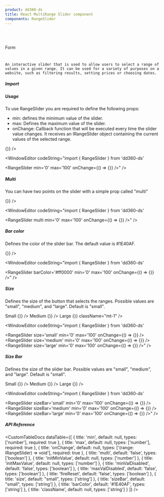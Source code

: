 ```yaml
---
product: dd360-ds
title: React MultiRange Slider component
components: RangeSlider
---
```


<br id='top' />
<br />

<Label>Form</Label>

# <HeaderDocCustom title="RangeSlider" url="https://main--62ffec7466615c40c8dbe435.chromatic.com/?path=/story/form-rangeslider--range-slider" />


    An interactive slider that is used to allow users to select a range of values in a given range. It can be used for a variety of purposes on a website, such as filtering results, setting prices or choosing dates.


##### <span name="floating-nav">Import</span>

<WindowEditor codeString="import { RangeSlider } from 'dd360-ds'" />
<WindowEditor codeString="import RangeSlider from 'dd360-ds/RangeSlider'" />

##### <span name="floating-nav">Usage</span>

To use RangeSlider you are required to define the following props:

- min: defines the minimum value of the slider.
- max: Defines the maximum value of the slider.
- onChange: Callback function that will be executed every time the slider value changes. It receives an IRangeSlider object containing the current values of the selected range.

<Playground className="gap-y-2">
    <RangeSlider min="0" max="100" onChange={() => {}} />
</Playground>

<WindowEditor codeString="import { RangeSlider } from 'dd360-ds'

<RangeSlider min='0' max='100' onChange={() => {}} />" />

##### <span name="floating-nav">Multi</span>

You can have two points on the slider with a simple prop called "multi"

<Playground className="gap-y-2">
    <RangeSlider multi min="0" max="100" onChange={() => {}} />
</Playground>

<WindowEditor codeString="import { RangeSlider } from 'dd360-ds'

<RangeSlider multi min='0' max='100' onChange={() => {}} />" />

##### <span name="floating-nav">Bar color</span>

Defines the color of the slider bar.
The default value is #1E40AF.

<Playground className="gap-y-2">
    <RangeSlider barColor="#ff0000" min="0" max="100" onChange={() => {}} />
</Playground>

<WindowEditor codeString="import { RangeSlider } from 'dd360-ds'

<RangeSlider barColor='#ff0000' min='0' max='100' onChange={() => {}} />" />

##### <span name="floating-nav">Size</span>

Defines the size of the button that selects the ranges. Possible values are "small", "medium", and "large". Default is "small".

<Playground className="gap-y-2">
    <Text>Small</Text>
    <RangeSlider className="mb-3" size='small' min='0' max='100' onChange={() => {}} />
    <Text>Medium</Text>
    <RangeSlider className="mb-3" size='medium' min='0' max='100' onChange={() => {}} />
    <Text>Large</Text>
    <RangeSlider className="mb-3" size='large' min='0' max='100' onChange={() => {}} className="mt-1" /> 
</Playground>

<WindowEditor codeString="import { RangeSlider } from 'dd360-ds'

<RangeSlider size='small' min='0' max='100' onChange={() => {}} />
<RangeSlider size='medium' min='0' max='100' onChange={() => {}} />
<RangeSlider size='large' min='0' max='100' onChange={() => {}} />" />


##### <span name="floating-nav">Size Bar</span>

Defines the size of the slider bar. Possible values are "small", "medium", and "large". Default is "small".

<Playground className="gap-y-2">
    <Text>Small</Text>
    <RangeSlider className="mb-3" sizeBar='small' min='0' max='100' onChange={() => {}} />
    <Text>Medium</Text>
    <RangeSlider className="mb-3" sizeBar='medium' min='0' max='100' onChange={() => {}} />
    <Text>Large</Text>
    <RangeSlider className="mb-3" sizeBar='large' min='0' max='100' onChange={() => {}} /> 
</Playground>

<WindowEditor codeString="import { RangeSlider } from 'dd360-ds'

<RangeSlider sizeBar='small' min='0' max='100' onChange={() => {}} />
<RangeSlider sizeBar='medium' min='0' max='100' onChange={() => {}} />
<RangeSlider sizeBar='large' min='0' max='100' onChange={() => {}} />" />

##### <span name="floating-nav">API Reference</span>

<CustomTableDocs
    dataTable={[
        { title: 'min', default: null, types: ['number'], required: true },
        { title: 'max', default: null, types: ['number'], required: true },
        { title: 'onChange', default: null, types: ['(range: IRangeSlider) => void'], required: true },
        { title: 'multi', default: 'false', types: ['boolean'] },
        { title: 'initMinValue', default: null, types: ['number'] },
        { title: 'initMaxValue', default: null, types: ['number'] },
        { title: 'minValDisabled', default: 'false', types: ['boolean'] },
        { title: 'maxValDisabled', default: 'false', types: ['boolean'] },
        { title: 'fireReset', default: 'false', types: ['boolean'] },
        { title: 'size', default: "small", types: ['string'] },
        { title: 'sizeBar', default: "small", types: ['string'] },
        { title: 'barColor', default: '#1E40AF', types: ['string'] },
        { title: 'className', default: null, types: ['string'] }
    ]}
/>

<BackAndForwardController />